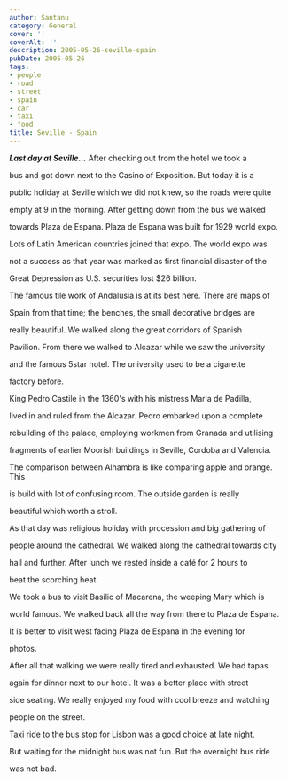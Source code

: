 ```yaml
---
author: Santanu
category: General
cover: ''
coverAlt: ''
description: 2005-05-26-seville-spain
pubDate: 2005-05-26
tags:
- people
- road
- street
- spain
- car
- taxi
- food
title: Seville - Spain
---
```


***Last day at Seville...*** After checking out from the hotel we took a

bus and got down next to the Casino of Exposition. But today it is a

public holiday at Seville which we did not knew, so the roads were quite

empty at 9 in the morning. After getting down from the bus we walked

towards Plaza de Espana. Plaza de Espana was built for 1929 world expo.

Lots of Latin American countries joined that expo. The world expo was

not a success as that year was marked as first financial disaster of the

Great Depression as U.S. securities lost $26 billion.



The famous tile work of Andalusia is at its best here. There are maps of

Spain from that time; the benches, the small decorative bridges are

really beautiful. We walked along the great corridors of Spanish

Pavilion. From there we walked to Alcazar while we saw the university

and the famous 5star hotel. The university used to be a cigarette

factory before.



King Pedro Castile in the 1360's with his mistress Maria de Padilla,

lived in and ruled from the Alcazar. Pedro embarked upon a complete

rebuilding of the palace, employing workmen from Granada and utilising

fragments of earlier Moorish buildings in Seville, Cordoba and Valencia.

The comparison between Alhambra is like comparing apple and orange. This

is build with lot of confusing room. The outside garden is really

beautiful which worth a stroll.



As that day was religious holiday with procession and big gathering of

people around the cathedral. We walked along the cathedral towards city

hall and further. After lunch we rested inside a café for 2 hours to

beat the scorching heat.



We took a bus to visit Basilic of Macarena, the weeping Mary which is

world famous. We walked back all the way from there to Plaza de Espana.

It is better to visit west facing Plaza de Espana in the evening for

photos.



After all that walking we were really tired and exhausted. We had tapas

again for dinner next to our hotel. It was a better place with street

side seating. We really enjoyed my food with cool breeze and watching

people on the street.



Taxi ride to the bus stop for Lisbon was a good choice at late night.

But waiting for the midnight bus was not fun. But the overnight bus ride

was not bad.